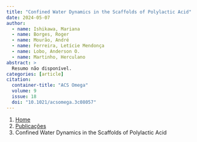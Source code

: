 ```yaml
---
title: "Confined Water Dynamics in the Scaffolds of Polylactic Acid"
date: 2024-05-07
author:
  - name: Ishikawa, Mariana
  - name: Borges, Roger
  - name: Mourão, André
  - name: Ferreira, Letície Mendonça
  - name: Lobo, Anderson O.
  - name: Martinho, Herculano
abstract: > 
  Resumo não disponível.
categories: [article]
citation: 
  container-title: "ACS Omega"
  volume: 9
  issue: 18
  doi: "10.1021/acsomega.3c08057"
---
```


```{=html}
<nav aria-label="breadcrumb">
  <ol class="breadcrumb">
    <li class="breadcrumb-item"><a href="../../index.html">Home</a></li>
    <li class="breadcrumb-item"><a href="../index.html">Publicações</a></li>
    <li class="breadcrumb-item active" aria-current="page">Confined Water Dynamics in the Scaffolds of Polylactic Acid</li>
  </ol>
</nav>
```
